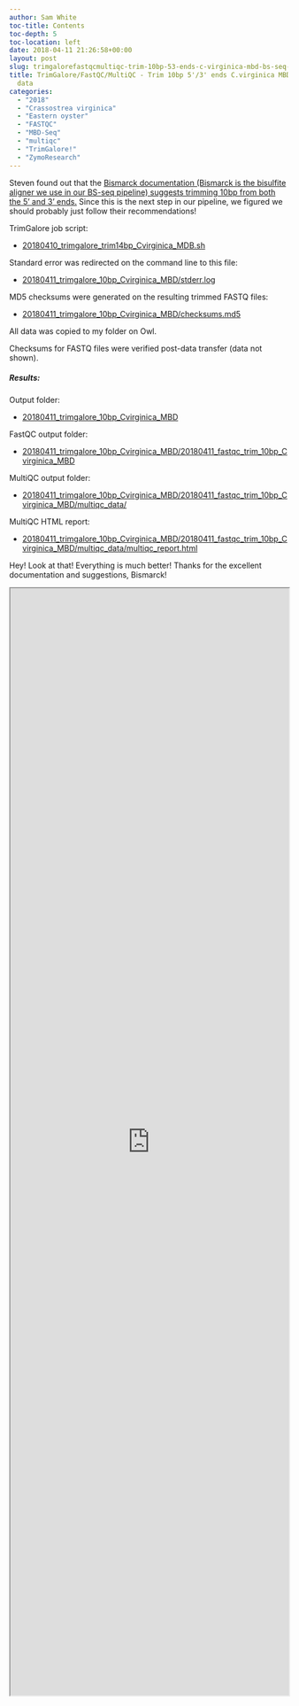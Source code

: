 ```yaml
---
author: Sam White
toc-title: Contents
toc-depth: 5
toc-location: left
date: 2018-04-11 21:26:58+00:00
layout: post
slug: trimgalorefastqcmultiqc-trim-10bp-53-ends-c-virginica-mbd-bs-seq-fastq-data
title: TrimGalore/FastQC/MultiQC - Trim 10bp 5'/3' ends C.virginica MBD BS-seq FASTQ
  data
categories:
  - "2018"
  - "Crassostrea virginica"
  - "Eastern oyster"
  - "FASTQC"
  - "MBD-Seq"
  - "multiqc"
  - "TrimGalore!"
  - "ZymoResearch"
---
```


Steven found out that the [Bismarck documentation (Bismarck is the bisulfite aligner we use in our BS-seq pipeline) suggests trimming 10bp from both the 5' and 3' ends.](https://felixkrueger.github.io/Bismark/bismark/library_types/) Since this is the next step in our pipeline, we figured we should probably just follow their recommendations!

TrimGalore job script:





  * [20180410_trimgalore_trim14bp_Cvirginica_MDB.sh](https://owl.fish.washington.edu/Athaliana/20180411_trimgalore_10bp_Cvirginica_MBD/20180411_trimgalore_trim_10bp_Cvirginica_MBD.sh)



Standard error was redirected on the command line to this file:



  * [20180411_trimgalore_10bp_Cvirginica_MBD/stderr.log](https://owl.fish.washington.edu/Athaliana/20180411_trimgalore_10bp_Cvirginica_MBD/stderr.log)



MD5 checksums were generated on the resulting trimmed FASTQ files:



  * [20180411_trimgalore_10bp_Cvirginica_MBD/checksums.md5](https://owl.fish.washington.edu/Athaliana/20180411_trimgalore_10bp_Cvirginica_MBD/checksums.md5)



All data was copied to my folder on Owl.

Checksums for FASTQ files were verified post-data transfer (data not shown).



##### Results:



Output folder:





  * [20180411_trimgalore_10bp_Cvirginica_MBD](https://owl.fish.washington.edu/Athaliana/20180411_trimgalore_10bp_Cvirginica_MBD/)



FastQC output folder:



  * [20180411_trimgalore_10bp_Cvirginica_MBD/20180411_fastqc_trim_10bp_Cvirginica_MBD](https://owl.fish.washington.edu/Athaliana/20180411_trimgalore_10bp_Cvirginica_MBD/20180411_fastqc_trim_10bp_Cvirginica_MBD/)



MultiQC output folder:



  * [20180411_trimgalore_10bp_Cvirginica_MBD/20180411_fastqc_trim_10bp_Cvirginica_MBD/multiqc_data/](https://owl.fish.washington.edu/Athaliana/20180411_trimgalore_10bp_Cvirginica_MBD/20180411_fastqc_trim_10bp_Cvirginica_MBD/multiqc_data/)



MultiQC HTML report:



  * [20180411_trimgalore_10bp_Cvirginica_MBD/20180411_fastqc_trim_10bp_Cvirginica_MBD/multiqc_data/multiqc_report.html](https://owl.fish.washington.edu/Athaliana/20180411_trimgalore_10bp_Cvirginica_MBD/20180411_fastqc_trim_10bp_Cvirginica_MBD/multiqc_data/multiqc_report.html)



Hey! Look at that! Everything is much better! Thanks for the excellent documentation and suggestions, Bismarck!

<iframe src="https://owl.fish.washington.edu/Athaliana/20180411_trimgalore_10bp_Cvirginica_MBD/20180411_fastqc_trim_10bp_Cvirginica_MBD/multiqc_data/multiqc_report.html" width="100%" height="2000" scrolling="yes"></iframe>
